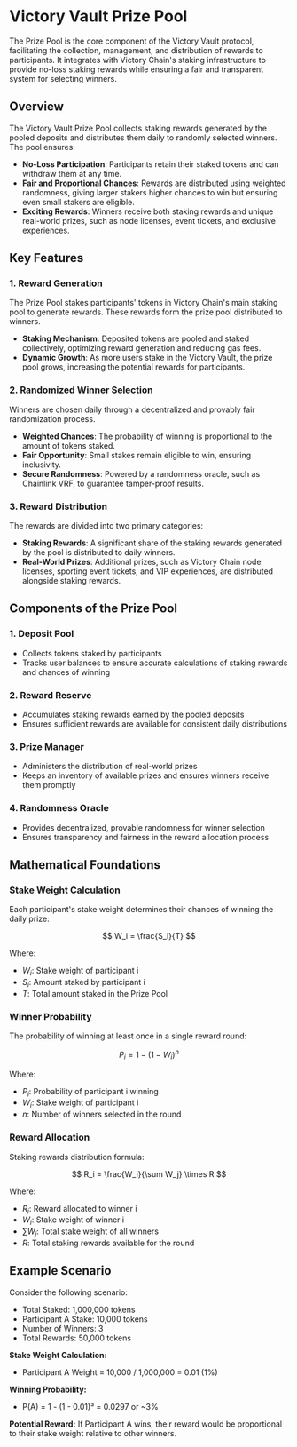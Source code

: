 # Victory Vault Prize Pool

The Prize Pool is the core component of the Victory Vault protocol, facilitating the collection, management, and distribution of rewards to participants. It integrates with Victory Chain's staking infrastructure to provide no-loss staking rewards while ensuring a fair and transparent system for selecting winners.

## Overview

The Victory Vault Prize Pool collects staking rewards generated by the pooled deposits and distributes them daily to randomly selected winners. The pool ensures:

- **No-Loss Participation**: Participants retain their staked tokens and can withdraw them at any time.
- **Fair and Proportional Chances**: Rewards are distributed using weighted randomness, giving larger stakers higher chances to win but ensuring even small stakers are eligible.
- **Exciting Rewards**: Winners receive both staking rewards and unique real-world prizes, such as node licenses, event tickets, and exclusive experiences.

## Key Features

### 1. Reward Generation
The Prize Pool stakes participants' tokens in Victory Chain's main staking pool to generate rewards. These rewards form the prize pool distributed to winners.

- **Staking Mechanism**: Deposited tokens are pooled and staked collectively, optimizing reward generation and reducing gas fees.
- **Dynamic Growth**: As more users stake in the Victory Vault, the prize pool grows, increasing the potential rewards for participants.

### 2. Randomized Winner Selection
Winners are chosen daily through a decentralized and provably fair randomization process.

- **Weighted Chances**: The probability of winning is proportional to the amount of tokens staked.
- **Fair Opportunity**: Small stakes remain eligible to win, ensuring inclusivity.
- **Secure Randomness**: Powered by a randomness oracle, such as Chainlink VRF, to guarantee tamper-proof results.

### 3. Reward Distribution
The rewards are divided into two primary categories:

- **Staking Rewards**: A significant share of the staking rewards generated by the pool is distributed to daily winners.
- **Real-World Prizes**: Additional prizes, such as Victory Chain node licenses, sporting event tickets, and VIP experiences, are distributed alongside staking rewards.

## Components of the Prize Pool

### 1. Deposit Pool
- Collects tokens staked by participants
- Tracks user balances to ensure accurate calculations of staking rewards and chances of winning

### 2. Reward Reserve
- Accumulates staking rewards earned by the pooled deposits
- Ensures sufficient rewards are available for consistent daily distributions

### 3. Prize Manager
- Administers the distribution of real-world prizes
- Keeps an inventory of available prizes and ensures winners receive them promptly

### 4. Randomness Oracle
- Provides decentralized, provable randomness for winner selection
- Ensures transparency and fairness in the reward allocation process

## Mathematical Foundations

### Stake Weight Calculation
Each participant's stake weight determines their chances of winning the daily prize:

$$
W_i = \frac{S_i}{T}
$$

Where:
- $W_i$: Stake weight of participant i
- $S_i$: Amount staked by participant i
- $T$: Total amount staked in the Prize Pool

### Winner Probability
The probability of winning at least once in a single reward round:

$$
P_i = 1 - (1 - W_i)^n
$$

Where:
- $P_i$: Probability of participant i winning
- $W_i$: Stake weight of participant i
- $n$: Number of winners selected in the round

### Reward Allocation
Staking rewards distribution formula:

$$
R_i = \frac{W_i}{\sum W_j} \times R
$$

Where:
- $R_i$: Reward allocated to winner i
- $W_i$: Stake weight of winner i
- $\sum W_j$: Total stake weight of all winners
- $R$: Total staking rewards available for the round

## Example Scenario

Consider the following scenario:
- Total Staked: 1,000,000 tokens
- Participant A Stake: 10,000 tokens
- Number of Winners: 3
- Total Rewards: 50,000 tokens

**Stake Weight Calculation:**
- Participant A Weight = 10,000 / 1,000,000 = 0.01 (1%)

**Winning Probability:**
- P(A) = 1 - (1 - 0.01)³ = 0.0297 or ~3%

**Potential Reward:**
If Participant A wins, their reward would be proportional to their stake weight relative to other winners.
